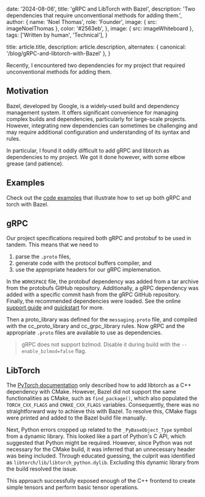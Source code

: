 
  date: '2024-08-06',
  title: 'gRPC and LibTorch with Bazel',
  description:
    'Two dependencies that require unconventional methods for adding them.',
  author: {
    name: 'Noel Thomas',
    role: 'Founder',
    image: { src: imageNoelThomas },
    color: '#2563eb',
  },
  image: { src: imageWhiteboard },
  tags: ['Written by human', 'Technical'],
}

  title: article.title,
  description: article.description,
  alternates: { canonical: '/blog/gRPC-and-libtorch-with-Bazel' },
}

Recently, I encountered two dependencies for my project that required unconventional methods for adding them.
## Motivation

Bazel, developed by Google, is a widely-used build and dependency management system. It offers significant convenience for managing complex builds and dependencies, particularly for large-scale projects. However, integrating new dependencies can sometimes be challenging and may require additional configuration and understanding of its syntax and rules.

In particular, I found it oddly difficult to add gRPC and libtorch as dependencies to my project. We got it done however, with some elbow grease (and patience).
## Examples

Check out the [code examples](https://github.com/GroupLabs/examples/tree/main/gRPC-and-libtorch-with-Bazel) that illustrate how to set up both gRPC and torch with Bazel.
## gRPC

Our project specifications required both gRPC and protobuf to be used in tandem. This means that we need to
1. parse the `.proto` files,
2. generate code with the protocol buffers compiler, and
3. use the appropriate headers for our gRPC implemenation.

In the `WORKSPACE` file, the protobuf dependency was added from a tar archive from the protobufs GitHub repository. Additionally, a gRPC dependency was added with a specific commit hash from the gRPC GitHub repository. Finally, the recommended dependencies were loaded. See the online [support guide](https://grpc.github.io/grpc/core/md_doc_bazel_support.html) and [quickstart](https://grpc.io/docs/languages/cpp/quickstart/) for more.

Then a proto_library was defined for the `messaging.proto` file, and compiled with the cc_proto_library and cc_grpc_library rules. Now gRPC and the appropriate `.proto` files are available to use as dependencies.

> gRPC does not support bzlmod. Disable it during build with the `--enable_bzlmod=false` flag.
## LibTorch

The [PyTorch documentation](https://pytorch.org/cppdocs/installing.html) only described how to add libtorch as a C++ dependency with CMake. However, Bazel did not support the same functionalities as CMake, such as `find_package()`, which also populated the `TORCH_CXX_FLAGS` and `CMAKE_CXX_FLAGS` variables. Consequently, there was no straightforward way to achieve this with Bazel. To resolve this, CMake flags were printed and added to the Bazel build file manually.

Next, Python errors cropped up related to the `_PyBaseObject_Type` symbol from a dynamic library. This looked like a part of Python's C API, which suggested that Python might be required. However, since Python was not necessary for the CMake build, it was inferred that an unnecessary header was being included. Through educated guessing, the culprit was identified as `libtorch/lib/libtorch_python.dylib`. Excluding this dynamic library from the build resolved the issue.

This approach successfully exposed enough of the C++ frontend to create simple tensors and perform basic tensor operations.